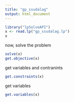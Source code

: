 ```yaml
---
title: "gp_ssudalag"
output: html_document
---
```

```r
library("lpSolveAPI")
x <- read.lp("gp_ssudalag.lp")
x
```

now, solve the problem
```r
solve(x)
get.objective(x)
```
get variables and contranints
```r
get.constraints(x)
```
get variables
```r
get.variables(x)
```

